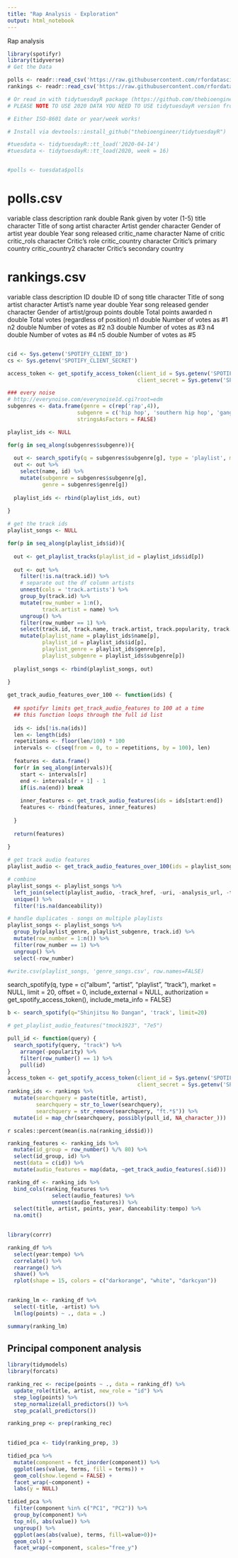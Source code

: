 ```yaml
---
title: "Rap Analysis - Exploration"
output: html_notebook
---
```


Rap analysis

```r
library(spotifyr)
library(tidyverse)
# Get the Data

polls <- readr::read_csv('https://raw.githubusercontent.com/rfordatascience/tidytuesday/master/data/2020/2020-04-14/polls.csv')
rankings <- readr::read_csv('https://raw.githubusercontent.com/rfordatascience/tidytuesday/master/data/2020/2020-04-14/rankings.csv')

# Or read in with tidytuesdayR package (https://github.com/thebioengineer/tidytuesdayR)
# PLEASE NOTE TO USE 2020 DATA YOU NEED TO USE tidytuesdayR version from GitHub

# Either ISO-8601 date or year/week works!

# Install via devtools::install_github("thebioengineer/tidytuesdayR")

#tuesdata <- tidytuesdayR::tt_load('2020-04-14')
#tuesdata <- tidytuesdayR::tt_load(2020, week = 16)


#polls <- tuesdata$polls
```

polls.csv
===

variable	class	description
rank	double	Rank given by voter (1-5)
title	character	Title of song
artist	character	Artist
gender	character	Gender of artist
year	double	Year song released
critic_name	character	Name of critic
critic_rols	character	Critic's role
critic_country	character	Critic's primary country
critic_country2	character	Critic's secondary country


rankings.csv
===

variable	class	description
ID	double	ID of song
title	character	Title of song
artist	character	Artist's name
year	double	Year song released
gender	character	Gender of artist/group
points	double	Total points awarded
n	double	Total votes (regardless of position)
n1	double	Number of votes as #1
n2	double	Number of votes as #2
n3	double	Number of votes as #3
n4	double	Number of votes as #4
n5	double	Number of votes as #5
```r

```




```r


cid <- Sys.getenv('SPOTIFY_CLIENT_ID')
cs <- Sys.getenv('SPOTIFY_CLIENT_SECRET')

access_token <- get_spotify_access_token(client_id = Sys.getenv('SPOTIFY_CLIENT_ID'),
                                         client_secret = Sys.getenv('SPOTIFY_CLIENT_SECRET'))

```
```r
### every noise
# http://everynoise.com/everynoise1d.cgi?root=edm
subgenres <- data.frame(genre = c(rep('rap',4)),
                      subgenre = c('hip hop', 'southern hip hop', 'gangster rap', 'trap'),
                      stringsAsFactors = FALSE)

playlist_ids <- NULL

for(g in seq_along(subgenres$subgenre)){
  
  out <- search_spotify(q = subgenres$subgenre[g], type = 'playlist', market = 'US', limit = 20)
  out <- out %>% 
    select(name, id) %>%
    mutate(subgenre = subgenres$subgenre[g],
           genre = subgenres$genre[g])
  
  playlist_ids <- rbind(playlist_ids, out)
  
}
```


```r
# get the track ids
playlist_songs <- NULL

for(p in seq_along(playlist_ids$id)){
  
  out <- get_playlist_tracks(playlist_id = playlist_ids$id[p])
  
  out <- out %>%
    filter(!is.na(track.id)) %>%
    # separate out the df column artists
    unnest(cols = 'track.artists') %>%
    group_by(track.id) %>%
    mutate(row_number = 1:n(),
           track.artist = name) %>%
    ungroup() %>%
    filter(row_number == 1) %>%
    select(track.id, track.name, track.artist, track.popularity, track.album.id, track.album.name, track.album.release_date) %>%
    mutate(playlist_name = playlist_ids$name[p],
           playlist_id = playlist_ids$id[p],
           playlist_genre = playlist_ids$genre[p],
           playlist_subgenre = playlist_ids$subgenre[p]) 
  
  playlist_songs <- rbind(playlist_songs, out)
  
}
```

```r
get_track_audio_features_over_100 <- function(ids) {
  
  ## spotifyr limits get_track_audio_features to 100 at a time
  ## this function loops through the full id list
  
  ids <- ids[!is.na(ids)]
  len <- length(ids)
  repetitions <- floor(len/100) * 100
  intervals <- c(seq(from = 0, to = repetitions, by = 100), len)
  
  features <- data.frame()
  for(r in seq_along(intervals)){
    start <- intervals[r]
    end <- intervals[r + 1] - 1
    if(is.na(end)) break
    
    inner_features <- get_track_audio_features(ids = ids[start:end])
    features <- rbind(features, inner_features)
    
  }
  
  return(features)
  
}
```

```r
# get track audio features
playlist_audio <- get_track_audio_features_over_100(ids = playlist_songs$track.id)

# combine
playlist_songs <- playlist_songs %>%
  left_join(select(playlist_audio, -track_href, -uri, -analysis_url, -type, -time_signature), by = c('track.id' = 'id')) %>%
  unique() %>%
  filter(!is.na(danceability))

# handle duplicates - songs on multiple playlists
playlist_songs <- playlist_songs %>% 
  group_by(playlist_genre, playlist_subgenre, track.id) %>%
  mutate(row_number = 1:n()) %>%
  filter(row_number == 1) %>%
  ungroup() %>%
  select(-row_number)

#write.csv(playlist_songs, 'genre_songs.csv', row.names=FALSE)
```

search_spotify(q, type = c("album", "artist", "playlist", "track"),
  market = NULL, limit = 20, offset = 0, include_external = NULL,
  authorization = get_spotify_access_token(),
  include_meta_info = FALSE)

```r


b <- search_spotify(q="Shinjitsu No Dangan", 'track', limit=20)

# get_playlist_audio_features("tmock1923", "7e5")
```

```r

pull_id <- function(query) {
  search_spotify(query, "track") %>% 
    arrange(-popularity) %>% 
    filter(row_number() == 1) %>%
    pull(id)
}
access_token <- get_spotify_access_token(client_id = Sys.getenv('SPOTIFY_CLIENT_ID'),
                                         client_secret = Sys.getenv('SPOTIFY_CLIENT_SECRET'))
ranking_ids <- rankings %>%
  mutate(searchquery = paste(title, artist),
         searchquery = str_to_lower(searchquery),
         searchquery = str_remove(searchquery, "ft.*$")) %>%
  mutate(id = map_chr(searchquery, possibly(pull_id, NA_character_)))
```


`r scales::percent(mean(is.na(ranking_ids$id)))`


```r
ranking_features <- ranking_ids %>%
  mutate(id_group = row_number() %/% 80) %>%
  select(id_group, id) %>%
  nest(data = c(id)) %>%
  mutate(audio_features = map(data, ~get_track_audio_features(.$id)))
```


```r
ranking_df <- ranking_ids %>%
  bind_cols(ranking_features %>%
              select(audio_features) %>%
              unnest(audio_features)) %>%
  select(title, artist, points, year, danceability:tempo) %>%
  na.omit()
  
```

```r
library(corrr)

ranking_df %>%
  select(year:tempo) %>%
  correlate() %>%
  rearrange() %>%
  shave() %>%
  rplot(shape = 15, colors = c("darkorange", "white", "darkcyan"))
  
```


```r
ranking_lm <- ranking_df %>%
  select(-title, -artist) %>%
  lm(log(points) ~ ., data = .)

summary(ranking_lm)
```

## Principal component analysis

```r
library(tidymodels)
library(forcats)

ranking_rec <- recipe(points ~ ., data = ranking_df) %>%
  update_role(title, artist, new_role = "id") %>%
  step_log(points) %>%
  step_normalize(all_predictors()) %>%
  step_pca(all_predictors())

ranking_prep <- prep(ranking_rec)
  
```

```r
tidied_pca <- tidy(ranking_prep, 3)

tidied_pca %>%
  mutate(component = fct_inorder(component)) %>%
  ggplot(aes(value, terms, fill = terms)) +
  geom_col(show.legend = FALSE) +
  facet_wrap(~component) +
  labs(y = NULL)
```

```r
tidied_pca %>%
  filter(component %in% c("PC1", "PC2")) %>%
  group_by(component) %>%
  top_n(6, abs(value)) %>%
  ungroup() %>%
  ggplot(aes(abs(value), terms, fill=value>0))+
  geom_col() +
  facet_wrap(~component, scales="free_y")
```

